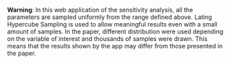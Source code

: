 __Warning__: In this web application of the sensitivity analysis, all the parameters are sampled uniformly from the range defined above. Lating Hypercube Sampling is used to allow meaningful results even with a small amount of samples. In the paper, different distribution were used depending on the variable of interest and thousands of samples were drawn. This means that the results shown by the app may differ from those presented in the paper. 
